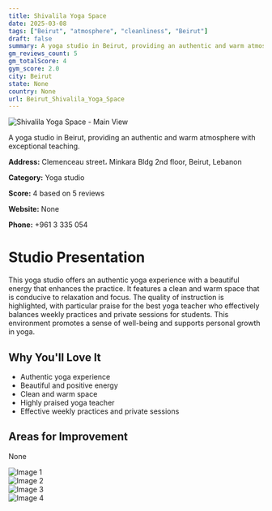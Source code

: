 ```yaml
---
title: Shivalila Yoga Space
date: 2025-03-08
tags: ["Beirut", "atmosphere", "cleanliness", "Beirut"]  
draft: false
summary: A yoga studio in Beirut, providing an authentic and warm atmosphere with exceptional teaching.
gm_reviews_count: 5
gm_totalScore: 4
gym_score: 2.0
city: Beirut
state: None
country: None
url: Beirut_Shivalila_Yoga_Space
---
```


<div className="aspect-[16/9] relative my-8">
  <img 
    src="https://lh5.googleusercontent.com/p/AF1QipPaJd2M8PXtbNhhfrqDJfKiwZLUqmX0gaGQL_YG=w1920-h1080-k-no"
    alt="Shivalila Yoga Space - Main View"
    className="object-cover absolute inset-0 w-full h-full rounded-lg"
  />
</div>

A yoga studio in Beirut, providing an authentic and warm atmosphere with exceptional teaching.

**Address:** Clemenceau street، Minkara Bldg 2nd floor, Beirut, Lebanon

**Category:** Yoga studio

**Score:** 4 based on 5 reviews

**Website:** None

**Phone:** +961 3 335 054

# Studio Presentation

This yoga studio offers an authentic yoga experience with a beautiful energy that enhances the practice. It features a clean and warm space that is conducive to relaxation and focus. The quality of instruction is highlighted, with particular praise for the best yoga teacher who effectively balances weekly practices and private sessions for students. This environment promotes a sense of well-being and supports personal growth in yoga.

## Why You'll Love It

- Authentic yoga experience
- Beautiful and positive energy
- Clean and warm space
- Highly praised yoga teacher
- Effective weekly practices and private sessions

## Areas for Improvement

None

<div className="grid grid-cols-1 xl:grid-cols-2 gap-4 my-8">
<div className="aspect-[4/3] relative"><img src="https://lh5.googleusercontent.com/p/AF1QipNYvRe4Y1DlvVkjH_4OIBpj6YcwHuEx9e_mS8hV=w1920-h1080-k-no" alt="Image 1" className="object-cover absolute inset-0 w-full h-full rounded-lg" /></div>
<div className="aspect-[4/3] relative"><img src="https://lh5.googleusercontent.com/p/AF1QipOXY0SYYhQJKwjO4JGTJiUQg2Z2Z1pWpjTnGHIA=w1920-h1080-k-no" alt="Image 2" className="object-cover absolute inset-0 w-full h-full rounded-lg" /></div>
<div className="aspect-[4/3] relative"><img src="https://lh5.googleusercontent.com/p/AF1QipMdcdU5wrgxpbTk3qGnZgOtP5PH1bC0_i2fAGme=w1920-h1080-k-no" alt="Image 3" className="object-cover absolute inset-0 w-full h-full rounded-lg" /></div>
<div className="aspect-[4/3] relative"><img src="https://lh5.googleusercontent.com/p/AF1QipNtK-IsQ8OiGu6_zbGydQzZgpzN7WLPpTxf8G7k=w1920-h1080-k-no" alt="Image 4" className="object-cover absolute inset-0 w-full h-full rounded-lg" /></div>
</div>